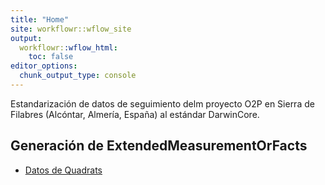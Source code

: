 ```yaml
---
title: "Home"
site: workflowr::wflow_site
output:
  workflowr::wflow_html:
    toc: false
editor_options:
  chunk_output_type: console
---
```


Estandarización de datos de seguimiento delm proyecto O2P en Sierra de Filabres (Alcóntar, Almería, España) al estándar DarwinCore. 

## Generación de ExtendedMeasurementOrFacts
- [Datos de Quadrats](prepara_dwc_o2p_quadrats.html)

